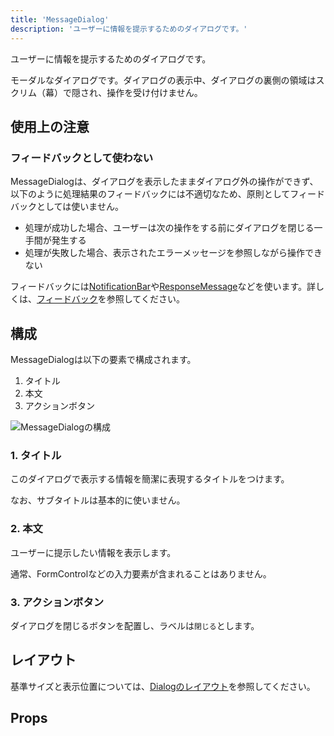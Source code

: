 ```yaml
---
title: 'MessageDialog'
description: 'ユーザーに情報を提示するためのダイアログです。'
---
```


ユーザーに情報を提示するためのダイアログです。

モーダルなダイアログです。ダイアログの表示中、ダイアログの裏側の領域はスクリム（幕）で隠され、操作を受け付けません。


<ComponentStory name="MessageDialog" />

## 使用上の注意

### フィードバックとして使わない

MessageDialogは、ダイアログを表示したままダイアログ外の操作ができず、以下のように処理結果のフィードバックには不適切なため、原則としてフィードバックとしては使いません。

- 処理が成功した場合、ユーザーは次の操作をする前にダイアログを閉じる一手間が発生する
- 処理が失敗した場合、表示されたエラーメッセージを参照しながら操作できない

フィードバックには[NotificationBar](/products/components/notificationbar/)や[ResponseMessage](/products/components/responsemessage/)などを使います。詳しくは、[フィードバック](/products/design-patterns/feedback/)を参照してください。

## 構成
MessageDialogは以下の要素で構成されます。

1. タイトル
2. 本文
3. アクションボタン

![MessageDialogの構成](./images/message-dialog.png)

### 1. タイトル

このダイアログで表示する情報を簡潔に表現するタイトルをつけます。

なお、サブタイトルは基本的に使いません。

### 2. 本文

ユーザーに提示したい情報を表示します。

通常、FormControlなどの入力要素が含まれることはありません。

### 3. アクションボタン

ダイアログを閉じるボタンを配置し、ラベルは`閉じる`とします。

## レイアウト

基準サイズと表示位置については、[Dialogのレイアウト](../h2-2)を参照してください。

## Props

<ComponentPropsTable name="MessageDialog" />
